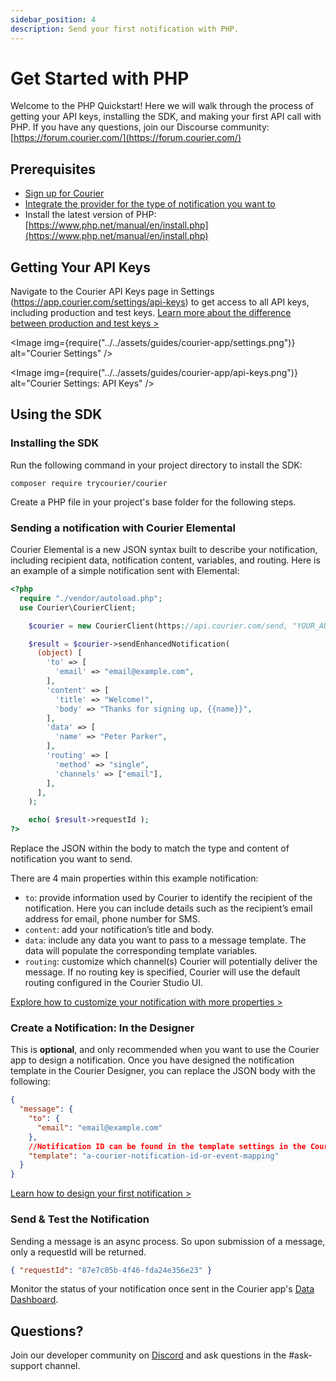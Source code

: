 ```yaml
---
sidebar_position: 4
description: Send your first notification with PHP.
---
```



# Get Started with PHP

Welcome to the PHP Quickstart! Here we will walk through the process of getting your API keys, installing the SDK, and making your first API call with PHP. If you have any questions, join our Discourse community: [https://forum.courier.com/](https://forum.courier.com/)

## Prerequisites

- [Sign up for Courier](https://app.courier.com/)
- [Integrate the provider for the type of notification you want to](https://youtu.be/nAbRLOMv96w)
- Install the latest version of PHP: [https://www.php.net/manual/en/install.php](https://www.php.net/manual/en/install.php)

## Getting Your API Keys

Navigate to the Courier API Keys page in Settings (https://app.courier.com/settings/api-keys) to get access to all API keys, including production and test keys. [Learn more about the difference between production and test keys >](https://forum.courier.com/t/the-difference-between-production-and-test-environments/115)

<Image img={require("../../assets/guides/courier-app/settings.png")} alt="Courier Settings" />

<Image
  img={require("../../assets/guides/courier-app/api-keys.png")}
  alt="Courier Settings: API Keys"
/>

## Using the SDK

### Installing the SDK

Run the following command in your project directory to install the SDK:

```
composer require trycourier/courier
```

Create a PHP file in your project's base folder for the following steps.

### Sending a notification with Courier Elemental

Courier Elemental is a new JSON syntax built to describe your notification, including recipient data, notification content, variables, and routing. Here is an example of a simple notification sent with Elemental:

```php
<?php
  require "./vendor/autoload.php";
  use Courier\CourierClient;

    $courier = new CourierClient(https://api.courier.com/send, "YOUR_AUTH_TOKEN_HERE");

    $result = $courier->sendEnhancedNotification(
      (object) [
        'to' => [
          'email' => "email@example.com",
        ],
        'content' => [
          'title' => "Welcome!",
          'body' => "Thanks for signing up, {{name}}",
        ],
        'data' => [
          'name' => "Peter Parker",
        ],
        'routing' => [
          'method' => "single",
          'channels' => ["email"],
        ],
      ],
    );

    echo( $result->requestId );
?>
```

Replace the JSON within the body to match the type and content of notification you want to send.

There are 4 main properties within this example notification:

- `to`: provide information used by Courier to identify the recipient of the notification. Here you can include details such as the recipient’s email address for email, phone number for SMS.
- `content`: add your notification’s title and body.
- `data`: include any data you want to pass to a message template. The data will populate the corresponding template variables.
- `routing`: customize which channel(s) Courier will potentially deliver the message. If no routing key is specified, Courier will use the default routing configured in the Courier Studio UI.

[Explore how to customize your notification with more properties >](../../../reference/send/message/)

### Create a Notification: In the Designer

This is **optional**, and only recommended when you want to use the Courier app to design a notification. Once you have designed the notification template in the Courier Designer, you can replace the JSON body with the following:

```json
{
  "message": {
    "to": {
      "email": "email@example.com"
    },
    //Notification ID can be found in the template settings in the Courier Designer
    "template": "a-courier-notification-id-or-event-mapping"
  }
}
```

[Learn how to design your first notification >](https://youtu.be/lvhRdNJMLbY)

### Send & Test the Notification

Sending a message is an async process. So upon submission of a message, only a requestId will be returned.

```json
{ "requestId": "87e7c05b-4f46-fda24e356e23" }
```

Monitor the status of your notification once sent in the Courier app's [Data Dashboard](https://app.courier.com/data/messages).

## Questions?

Join our developer community on [Discord](https://discord.com/invite/courier) and ask questions in the #ask-support channel.